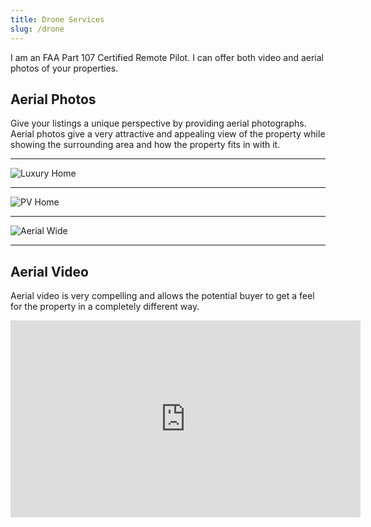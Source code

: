 ```yaml
---
title: Drone Services
slug: /drone
---
```

I am an FAA Part 107 Certified Remote Pilot. I can offer both video and aerial photos of your properties.

## Aerial Photos
Give your listings a unique perspective by providing aerial photographs. Aerial photos give a very attractive and appealing view of the property while showing the surrounding area and how the property fits in with it.
- - -
![Luxury Home](../assets/aerial/DJI_0031_3000x2250.jpg "Luxury Home")
- - -
![PV Home](../assets/aerial/DJI_0009.JPG "PV Home") 
- - -
![Aerial Wide](../assets/aerial/DJI_0013.jpg "Aerial Wide Home Shot")
- - -
## Aerial Video
Aerial video is very compelling and allows the potential buyer to get a feel for the property in a completely different way.
<iframe width="560" height="315" src="https://www.youtube.com/embed/dwUbiQhm0bc" title="YouTube video player" frameborder="0" allow="accelerometer; autoplay; clipboard-write; encrypted-media; gyroscope; picture-in-picture" allowfullscreen></iframe>